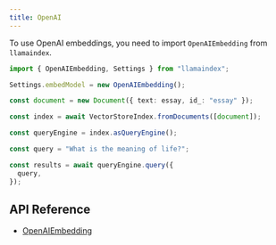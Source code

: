 ```yaml
---
title: OpenAI
---
```


To use OpenAI embeddings, you need to import `OpenAIEmbedding` from `llamaindex`.

```ts
import { OpenAIEmbedding, Settings } from "llamaindex";

Settings.embedModel = new OpenAIEmbedding();

const document = new Document({ text: essay, id_: "essay" });

const index = await VectorStoreIndex.fromDocuments([document]);

const queryEngine = index.asQueryEngine();

const query = "What is the meaning of life?";

const results = await queryEngine.query({
  query,
});
```

## API Reference

- [OpenAIEmbedding](/docs/api/classes/OpenAIEmbedding)

